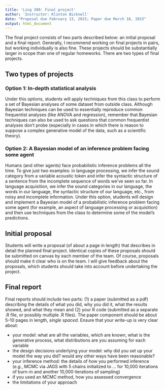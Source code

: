 ```yaml
---
title: 'Ling 300: Final project'
author: 'Instructor: Klinton Bicknell'
date: "Proposal due February 13, 2015; Paper due March 16, 2015"
output: html_document
---
```


The final project consists of two parts described below: an initial proposal and a final report. Generally, I recommend working on final projects in pairs, but working individually is also fine. These projects should be substantially larger in scope than one of regular homeworks. There are two types of final projects.


Two types of projects
---------------------

### Option 1: In-depth statistical analysis ###

Under this options, students will apply techniques from this class to perform a set of Bayesian analyses of some dataset from outside class. Although Bayesian techniques can be used to essentially reproduce common frequentist analyses (like ANOVA and regression), remember that Bayesian techniques can also be used to ask questions that common frequentist analyses don't probe (especially in cases in which there is reason to suppose a complex generative model of the data, such as a scientific theory).


### Option 2: A Bayesian model of an inference problem facing some agent ###

Humans (and other agents) face probabilistic inference problems all the time. To give just two examples: in language processing, we infer the sound category from a variable acoustic token and infer the syntactic structure of a sentence from the incomplete sequence of words we've seen so far. In language acquisition, we infer the sound categories in our language, the words in our language, the syntactic structure of our language, etc., from noisy and incomplete information. Under this option, students will design and implement a Bayesian model of a probabilistic inference problem facing some agent (for example, an aspect of language processing or acquisition) and then use techniques from the class to determine some of the model's predictions.


Initial proposal
----------------

Students will write a proposal (of about a page in length) that describes in detail the planned final project. Identical copies of these proposals should be submitted on canvas by each member of the team. Of course, proposals should make it clear who is on the team. I will give feedback about the proposals, which students should take into account before undertaking the project.


Final report
------------

Final reports should include two parts: (1) a paper (submitted as a pdf) describing the details of what you did, why you did it, what the results showed, and what they mean and (2) your R code (submitted as a separate .R file, or possibly multiple .R files). The paper component should be about 5--10 pages in length, _single spaced_. Ensure that your write-up is very clear about:

* your model: what are all the variables, which are known, what is the generative process, what distributions are you assuming for each variable
* the design decisions underlying your model: why did you set up your model the way you did? would any other ways have been reasonable?
* your inference method: the details of how you performed inference (_e.g._, MCMC via JAGS with 5 chains initialized to ... for 10,000 iterations of burn-in and another 10,000 iterations of sampling)
* if you used an MCMC method, how you assessed convergence
* the limitations of your approach
